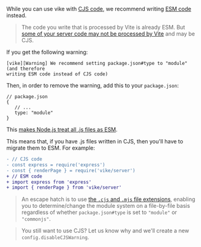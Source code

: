 While you can use vike with
[CJS code](https://nodejs.org/api/modules.html#modules-commonjs-modules:~:text=CommonJS%20modules%20are%20the%20original%20way%20to%20package%20JavaScript%20code%20for%20Node.js.%20Node.js%20also%20supports%20the%20ECMAScript%20modules%20standard%20used%20by%20browsers%20and%20other%20JavaScript%20runtimes.),
we recommend writing
[ESM code](https://nodejs.org/api/esm.html#modules-ecmascript-modules:~:text=ECMAScript%20modules%20are%20the%20official%20standard%20format%20to%20package%20JavaScript%20code%20for%20reuse.%20Modules%20are%20defined%20using%20a%20variety%20of%20import%20and%20export%20statements.)
instead.

> The code you write that is processed by Vite is already ESM. But [some of your server code may not be processed by Vite](https://github.com/brillout/vike/issues/562) and may be CJS.

If you get the following warning:

```
[vike][Warning] We recommend setting package.json#type to "module" (and therefore
writing ESM code instead of CJS code)
```

Then, in order to remove the warning, add this to your `package.json`:

```json5
// package.json
{
   // ...
   type: "module"
}
```

This [makes Node.js treat all .js files as ESM](https://nodejs.org/docs/latest-v13.x/api/esm.html#esm_package_json_type_field:~:text=Files%20ending%20with%20.js%20will%20be%20loaded%20as%20ES%20modules%20when%20the%20nearest%20parent%20package.json%20file%20contains%20a%20top%2Dlevel%20field%20%22type%22%20with%20a%20value%20of%20%22module%22.).

This means that, if you have .js files written in CJS, then you'll have to migrate them to ESM. For example:

```diff
- // CJS code
- const express = require('express')
- const { renderPage } = require('vike/server')
+ // ESM code
+ import express from 'express'
+ import { renderPage } from 'vike/server'
```

> An escape hatch is to use [the `.cjs` and `.mjs` file extensions](https://nodejs.org/api/esm.html#enabling:~:text=Authors%20can%20tell%20Node.js%20to%20use%20the%20ECMAScript%20modules%20loader%20via%20the%20.mjs%20file%20extension), enabling you to determine/change the module system on a file-by-file basis regardless of whether `package.json#type` is set to `"module"` or `"commonjs"`.

> You still want to use CJS? Let us know why and we'll create a new `config.disableCJSWarning`.
